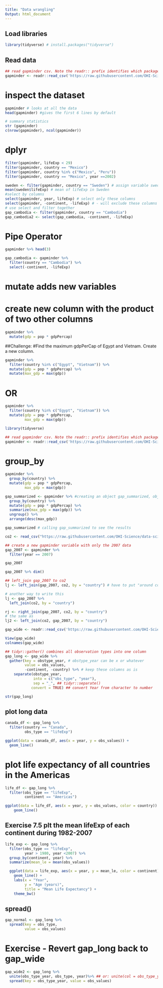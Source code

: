 ```yaml
---
title: "Data wrangling"
Output: html_document
---
```

## Load libraries
```r
library(tidyverse) # install.packages("tidyverse")
```
## Read data
```r
## read gapminder csv. Note the readr:: prefix identifies which package it's in
gapminder <- readr::read_csv('https://raw.githubusercontent.com/OHI-Science/data-science-training/master/data/gapminder.csv')
```
# inspect the dataset
```r
gapminder # looks at all the data
head(gapminder) #gives the first 6 lines by default

# summary statistics
str (gapminder)
c(nrow(gapminder), ncol(gapminder))
```

# dplyr
```r
filter(gapminder, lifeExp < 29)
filter(gapminder, country == "Mexico")
filter(gapminder, country %in% c("Mexico", "Peru"))
filter(gapminder, country == "Mexico", year ==2002)
```
```r
sweden <- filter(gapminder, country == "Sweden") # assign variable sweden as the data for Country Sweden
mean(sweden$lifeExp) # mean of lifeExp in Sweden
#select by columns
select(gapminder, year, lifeExp) # select only these columns
select(gapminder, -continent, -lifeExp) # - will exclude these columns
# use select and filter together
gap_cambodia <- filter(gapminder, country == "Cambodia")
gap_cambodia2 <- select(gap_cambodia, -continent, -lifeExp)
```

# Pipe Operator
```r
gapminder %>% head(3)
```
```r
gap_cambodia <- gapminder %>%
  filter(country == "Cambodia") %>%
  select(-continent, -lifeExp)
```
# mutate adds new variables
# create new column with the product of two other columns
```r
gapminder %>%
  mutate(gdp = pop * gdpPercap)
```
##Challenge:
#Find the maximum gdpPerCap of Egypt and Vietnam. Create a new column.
```r
gapminder %>%
  filter(country %in% c("Egypt", "Vietnam")) %>%
  mutate(gdp = pop * gdpPercap) %>%
  mutate(max_gdp = max(gdp))
```
# OR
```r
gapminder %>%
  filter(country %in% c("Egypt", "Vietnam")) %>%
  mutate(gdp = pop * gdpPercap, 
         max_gdp = max(gdp))
```
```r
library(tidyverse)
```
```r
## read gapminder csv. Note the readr:: prefix identifies which package it's in
gapminder <- readr::read_csv('https://raw.githubusercontent.com/OHI-Science/data-science-training/master/data/gapminder.csv')
```
# group_by
```r
gapminder %>%
  group_by(country) %>%
  mutate(gdp = pop * gdpPercap,
         max_gdp = max(gdp))
```
```r
gap_summarized <- gapminder %>% #creating an object gap_summarized, objects are under Environment tab
  group_by(country) %>%
  mutate(gdp = pop * gdpPercap) %>%
  summarize(max_gdp = max(gdp)) %>%
  ungroup() %>%
  arrange(desc(max_gdp))

gap_summarized # calling gap_summarized to see the results
```
  
```r
co2 <- read_csv("https://raw.githubusercontent.com/OHI-Science/data-science-training/master/data/co2.csv")
```
```r
## create a new gapminder variable with only the 2007 data
gap_2007 <- gapminder %>%
  filter(year == 2007)

gap_2007

gap_2007 %>% dim()

## left_join gap_2007 to co2
lj <- left_join(gap_2007, co2, by = "country") # have to put "around country"

# another way to write this
lj <- gap_2007 %>%
  left_join(co2, by = "country")

rj <- right_join(gap_2007, co2, by = "country")
# the same as
lj2 <- left_join(co2, gap_2007, by = "country")

gap_wide <- readr::read_csv('https://raw.githubusercontent.com/OHI-Science/data-science-training/master/data/gapminder_wide.csv')

View(gap_wide)
colnames(gap_wide)

## tidyr::gather() combines all observation types into one column
gap_long <- gap_wide %>% 
  gather(key = obstype_year, # obstype_year can be x or whatever
         value = obs_values,
         -continent, -country) %>% # keep these columns as is
    separate(obstype_year,
             into = c("obs_type", "year"),
             sep = "_", ## tidyr::separate()
            convert = TRUE) ## convert Year from character to number

str(gap_long)

```
## plot long data

```r
canada_df <- gap_long %>%
  filter(country == "Canada",
         obs_type == "lifeExp")

ggplot(data = canada_df, aes(x = year, y = obs_values)) +
  geom_line()
```
# plot life expectancy of all countries in the Americas

```r
life_df <- gap_long %>% 
  filter(obs_type == "lifeExp",
         continent == "Americas")

ggplot(data = life_df, aes(x = year, y = obs_values, color = country)) +
    geom_line()
```
## Exercise 7.5 plt the mean lifeExp of each continent during 1982-2007
```r
life_exp <- gap_long %>%
  filter(obs_type == "lifeExp", 
         year > 1980, year <2007) %>%
  group_by(continent, year) %>%
  summarize(mean_le = mean(obs_values))

  ggplot(data = life_exp, aes(x = year, y = mean_le, color = continent)) +
    geom_line() +
    labs(x = "Year",
         y = "Age (years)",
         title = "Mean Life Expectancy") +
    theme_bw()
```
## spread()
```r
gap_normal <- gap_long %>%
  spread(key = obs_type,
         value = obs_values)
```
# Exercise - Revert gap_long back to gap_wide
```r
gap_wide2 <- gap_long %>%
  unite(obs_type_year, obs_type, year)%>% ## or: unite(col = obs_type_year, obs_type, year, sep = "_")
  spread(key = obs_type_year, value = obs_values)
```






